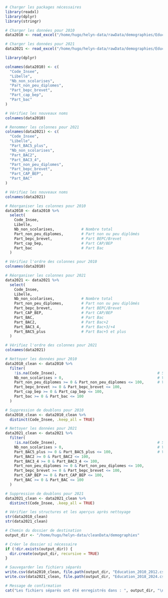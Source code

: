 ```r
# Charger les packages nécessaires
library(readxl)
library(dplyr)
library(stringr)

# Charger les données pour 2010
data2010 <- read_excel("/home/hugo/helyn-data/rawData/demographies/Education2010.xlsx",skip = 3)

# Charger les données pour 2021
data2021 <- read_excel("/home/hugo/helyn-data/rawData/demographies/Education2021.xlsx",skip = 3)
```

```r
library(dplyr)

colnames(data2010) <- c(
  "Code_Insee",
  "Libelle",
  "Nb_non_scolarises",
  "Part_non_peu_diplomes",
  "Part_bepc_brevet",
  "Part_cap_bep",
  "Part_bac"
)

# Vérifiez les nouveaux noms
colnames(data2010)

# Renommer les colonnes pour 2021
colnames(data2021) <- c(
  "Code_Insee",
  "Libelle",
  "Part_BAC5_plus",
  "Nb_non_scolarises",
  "Part_BAC2",
  "Part_BAC3_4",
  "Part_non_peu_diplomes",
  "Part_bepc_brevet",
  "Part_CAP_BEP",
  "Part_BAC"
)

# Vérifiez les nouveaux noms
colnames(data2021)
```

```r
# Réorganiser les colonnes pour 2010
data2010 <- data2010 %>%
  select(
    Code_Insee,
    Libelle,
    Nb_non_scolarises,            # Nombre total
    Part_non_peu_diplomes,        # Part non ou peu diplômés
    Part_bepc_brevet,             # Part BEPC/Brevet
    Part_cap_bep,                 # Part CAP/BEP
    Part_bac                      # Part Bac
  )

# Vérifiez l'ordre des colonnes pour 2010
colnames(data2010)

# Réorganiser les colonnes pour 2021
data2021 <- data2021 %>%
  select(
    Code_Insee,
    Libelle,
    Nb_non_scolarises,            # Nombre total
    Part_non_peu_diplomes,        # Part non ou peu diplômés
    Part_bepc_brevet,             # Part BEPC/Brevet
    Part_CAP_BEP,                 # Part CAP/BEP
    Part_BAC,                     # Part Bac
    Part_BAC2,                    # Part Bac+2
    Part_BAC3_4,                  # Part Bac+3/+4
    Part_BAC5_plus                # Part Bac+5 et plus
  )

# Vérifiez l'ordre des colonnes pour 2021
colnames(data2021)
```

```r
# Nettoyer les données pour 2010
data2010_clean <- data2010 %>%
  filter(
    !is.na(Code_Insee),                                             # Supprimer les lignes où le Code Insee est NA
    Nb_non_scolarises > 0,                                          # Vérifier que le nombre de non-scolarisés est positif
    Part_non_peu_diplomes >= 0 & Part_non_peu_diplomes <= 100,      # Vérifier les pourcentages
    Part_bepc_brevet >= 0 & Part_bepc_brevet <= 100,
    Part_cap_bep >= 0 & Part_cap_bep <= 100,
    Part_bac >= 0 & Part_bac <= 100
  )

# Suppression de doublons pour 2010
data2010_clean <- data2010_clean %>%
  distinct(Code_Insee, .keep_all = TRUE)

# Nettoyer les données pour 2021
data2021_clean <- data2021 %>%
  filter(
    !is.na(Code_Insee),                                             # Supprimer les lignes où le Code Insee est NA
    Nb_non_scolarises > 0,                                          # Vérifier que le nombre de non-scolarisés est positif
    Part_BAC5_plus >= 0 & Part_BAC5_plus <= 100,                    # Vérifier les pourcentages
    Part_BAC2 >= 0 & Part_BAC2 <= 100,
    Part_BAC3_4 >= 0 & Part_BAC3_4 <= 100,
    Part_non_peu_diplomes >= 0 & Part_non_peu_diplomes <= 100,
    Part_bepc_brevet >= 0 & Part_bepc_brevet <= 100,
    Part_CAP_BEP >= 0 & Part_CAP_BEP <= 100,
    Part_BAC >= 0 & Part_BAC <= 100
  )

# Suppression de doublons pour 2021
data2021_clean <- data2021_clean %>%
  distinct(Code_Insee, .keep_all = TRUE)

# Vérifier les structures et les aperçus après nettoyage
str(data2010_clean)
str(data2021_clean)
```

```r
# Chemin du dossier de destination
output_dir <- "/home/hugo/helyn-data/cleanData/demographies"

# Créer le dossier si nécessaire
if (!dir.exists(output_dir)) {
  dir.create(output_dir, recursive = TRUE)
}

# Sauvegarder les fichiers séparés
write.csv(data2010_clean, file.path(output_dir, "Education_2010_2012.csv"), row.names = FALSE)
write.csv(data2021_clean, file.path(output_dir, "Education_2018_2024.csv"), row.names = FALSE)

# Message de confirmation
cat("Les fichiers séparés ont été enregistrés dans : ", output_dir, "\n")
```
